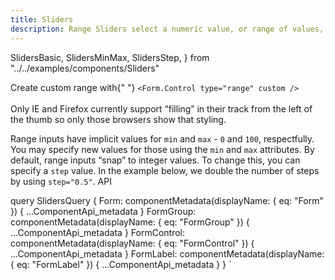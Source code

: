 ```yaml
---
title: Sliders
description: Range Sliders select a numeric value, or range of values, by moving a handle, or set of handles, along a bar. The slider in its basic form should be accompanied by a label and a number input that doubles as a display for the slider’s current value.
---
```


  SlidersBasic,
  SlidersMinMax,
  SlidersStep,
} from "../../examples/components/Sliders"

<Overview guidelink="https://modus.trimble.com/components/sliders/">
  Create custom range with{" "}
  <code>&lt;Form.Control type="range" custom /&gt;</code>
  <br />
  <br />
  Only IE and Firefox currently support “filling” in their track from the left of
  the thumb so only those browsers show that styling.
</Overview>

<CodeBlock title="Basic range" code={SlidersBasic}></CodeBlock>

<CodeBlock title="Defining min and max" code={SlidersMinMax}>
  Range inputs have implicit values for <code>min</code> and <code>max</code> -
  <code>0</code> and <code>100</code>, respectfully. You may specify new values
  for those using the <code>min</code> and <code>max</code> attributes.
</CodeBlock>

<CodeBlock title="Defining steps" code={SlidersStep}>
  By default, range inputs “snap” to integer values. To change this, you can
  specify a <code>step</code> value. In the example below, we double the number
  of steps by using <code>step="0.5"</code>.
</CodeBlock>

<LinkedHeading h="2" className="h1" id="sliders-api">
  API
</LinkedHeading>
<ComponentApi metadata={props.data.Form} />
<ComponentApi metadata={props.data.FormGroup} exportedBy={props.data.Form} />
<ComponentApi metadata={props.data.FormLabel} exportedBy={props.data.Form} />
<ComponentApi metadata={props.data.FormControl} exportedBy={props.data.Form} />

  query SlidersQuery {
    Form: componentMetadata(displayName: { eq: "Form" }) {
      ...ComponentApi_metadata
    }
    FormGroup: componentMetadata(displayName: { eq: "FormGroup" }) {
      ...ComponentApi_metadata
    }
    FormControl: componentMetadata(displayName: { eq: "FormControl" }) {
      ...ComponentApi_metadata
    }
    FormLabel: componentMetadata(displayName: { eq: "FormLabel" }) {
      ...ComponentApi_metadata
    }
  }
`
